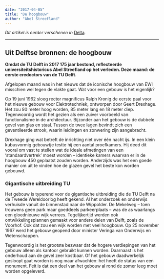 ```yaml
---
date: "2017-04-05"
title: "De hoogbouw"
author: "Abel Streefland"
---
```


_Dit artikel is eerder verschenen in_ [Delta](https://www.delta.tudelft.nl/article/uit-delftse-bronnen-de-hoogbouw)_._

---

## Uit Delftse bronnen: de hoogbouw

**Omdat de TU Delft in 2017 175 jaar bestond, reflecteerde universiteitshistoricus Abel Streefland op het verleden. Deze maand: de eerste eredoctors van de TU Delft.**

Afgelopen maand was in het nieuws dat de iconische hoogbouw van EWI misschien wel tegen de vlakte gaat. Wat voor een gebouw is het eigenlijk?

Op 19 juni 1962 sloeg rector magnificus Ralph Kronig de eerste paal voor het nieuwe gebouw voor Elektrotechniek, ontworpen door Geert Drexhage. Het zou 90 meter hoog worden, 85 meter lang en 18 meter diep. Tegenwoordig wordt het gezien als een zuiver voorbeeld van functionalisme in de architectuur. Bijzonder aan het gebouw is de dubbele gevel van glas en staal. Tussen de twee lagen bevindt zich een geventileerde strook, waarin leidingen en zonwering zijn aangebracht.

Drexhage ging wat betreft de inrichting niet over één nacht ijs. In een klein kubusvormig gebouwtje testte hij een aantal proefkamers. Hij deed dit vooral om vast te stellen wat de ideale afmetingen van een ‘standaardvertrek’ moest worden – identieke kamers waarvan er in de hoogbouw 450 geplaatst zouden worden. Anderzijds was het een goede manier om uit te vinden hoe de glazen gevel het beste kon worden gebouwd.

### Gigantische uitbreiding TU

Het gebouw is typerend voor de gigantische uitbreiding die de TU Delft na de Tweede Wereldoorlog heeft gekend. Al het onderzoek en onderwijs verhuisde vanuit de binnenstad naar de Wippolder. De Mekelweg – toen trouwens geen park maar goeddeels parkeerplaats – was de as waarlangs een gloednieuwe wijk verrees. Tegelijkertijd werden ook ontwikkelingsplannen gemaakt voor andere delen van Delft, zoals de Voorhof. Ook dat zou een wijk worden met veel hoogbouw. Op 25 november 1967 werd het gebouw geopend door minister Veringa van Onderwijs en Wetenschappen.

Tegenwoordig is het grootste bezwaar dat de hogere verdiepingen van het gebouw alleen als kantoor gebruikt kunnen worden. Daarnaast is het onderhoud aan de gevel zeer kostbaar. Of het gebouw daadwerkelijk gesloopt gaat worden is nog maar afwachten: het heeft de status van een monument. Feit is dat een deel van het gebouw al rond de zomer leeg moet worden opgeleverd.
